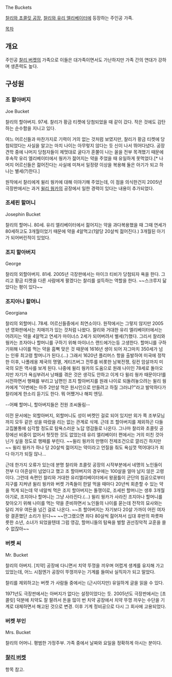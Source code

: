 The Buckets

[[찰리와 초콜릿 공장]], [[찰리와 유리 엘리베이터]]에 등장하는 주인공 가족.

[[목차]]
== 개요 ==
주인공 [[찰리 버켓]]의 가족으로 이들은 대가족이면서도 가난하지만 가족 간의 연대가 강하며 생존력도 높다.

== 구성원 ==
=== 조 할아버지 ===
Joe Bucket

찰리의 할아버지. 97세. 찰리가 황금 티켓에 당첨되었을 때 같이 갔다. 작은 것에도 감탄하는 순수함을 지니고 있다.

여느 어르신들과 마찬가지로 기력이 거의 없는 것처럼 보였지만, 찰리가 황금 티켓에 당첨되었다는 사실을 알고는 마치 나이는 아무렇지 않다는 듯 신이 나서 뛰어다녔다. 공장 견학 중에 나머지 당첨자들이 제멋대로 굴다가 혼쭐이 나는 꼴을 전부 목격했기 때문에 후속작 유리 엘리베이터에서 웡카가 젊어지는 약을 주었을 때 유일하게 못먹었다.[* 나머지 어르신들은 젊어진다는 사실에 미쳐서 일정량 이상을 복용해 둘은 아기가 되고 하나는 별세(?)한다.]

원작에서 찰리에게 윌리 웡카에 대해 이야기해 주었는데, 이 점을 의식한건지 2005년 극장판에서는 과거 [[윌리 웡카]]의 공장에서 일한 경력이 있다는 내용이 추가되었다.

=== 조세핀 할머니 ===
Josephin Bucket 

찰리의 할머니. 80세. 유리 엘리베이터에서 젊어지는 약을 과다복용했을 때 그때 연세가 80세하고도 3개월이었기 때문에 약을 4알먹고(1알당 20살씩 젊어진다.) 3개월된 아기가 되어버린적이 있었다.
=== 조지 할아버지 ===
George

찰리의 외할아버지. 81세. 2005년 극장판에서는 마이크 티비가 당첨되자 욕을 한다. 그리고 황금 티켓을 다른 사람에게 팔겠다는 찰리를 설득하는 역할을 한다.
~~스크루지 닮았다는 평이 있다~~
=== 조지아나 할머니 ===
Georgiana

찰리의 외할머니. 78세. 어르신들중에서 최연소이다. 원작에서는 그렇지 않지만 2005년 영화판에서는 치매끼가 있는 것처럼 나왔다. 찰리와 거대한 유리 엘리베이터에서는 어려지는 약을 4알먹고 연세가 마이너스 2세가 되어버려서 별세(?)했다. 그리서 찰리와 웡카는 조자아나 할머니를 구하기 위해 마이너스 랜드에가는등 고생한다. 할머니를 구하기위해 나이를 먹는 약을 흠뻑 맞은 것 때문에 1616년 생이 되어 자그마치 350세가 넘는 인류 최고령 할머니가 된다.(...) 그래서 1620년 플리머스 항을 출발하여 미국에 정착한 이후, 나폴레옹 제국의 명멸, 게티즈버그 전투를 비롯한 남북전쟁, 링컨 암살까지 미국의 모든 역사를 보게 된다. 나중에 윌리 웡카의 도움으로 원래 나이인 78세로 돌아오지만 자기가 욕심부려서 낭패를 겪은 것은 생각도 안하고 이게 다 윌리 웡카 때문이다!를 시전하면서 행패를 부리고 남편인 조지 할아버지를 원래 나이로 되돌려놓으려는 윌리 웡카에게 "이번에는 아주 2만살 먹은 원시인으로 만들려고 하질 그러냐?"라고 발악하다가 찰리에게 한소리 듣기도 한다. 뭐 어쨌거나 해피 엔딩.


--어째 할머니, 할아버지들은 전원 조씨돌림--

이전 문서에는 외할아버지, 외할머니도 성이 버켓인 걸로 되어 있지만 외가 쪽 조부모님까지 모두 같은 성을 따랐을 리는 없는 관계로 삭제. 근데 조 할아버지를 제외하곤 다들 고집불통에 심각할 정도로 탐욕스러운 노답 영감들로 나온다. 그나마 찰리와 초콜릿 공장에선 비중이 없어서 헛짓한 것도 없었는데 유리 엘리베이터 편에서는 거의 미친 것아닌가 싶을 정도로 행패를 부린다. ~~윌리 웡카의 만행이 전제조건으로 깔리긴 하지만~~ 윌리 웡카가 하나 당 20살씩 젊어지는 약이라고 언질을 줘도 욕심껏 먹어대다가 죄다 아기가 되질 않나...

근데 한가지 오류가 있는데 분명 찰리와 초콜릿 공장의 시작부분에서 네명의 노인들이 전부 다 아흔살이 넘었다고 했고 조 할아버지의 경우에는 100살을 얼마 남지 않은 고령이다. 그런데 속편인 찰리와 거대한 유리엘리베이터에서 왕꿈틀이 군단의 침공으로부터 지구를 지켜낸 윌리 웡카와 버켓 가족들이 한알 먹을 때마다 20년씩 회춘할 수 있는 약을 먹게 되는데 약 네알씩 먹은 조지 할아버지는 돌쟁이로, 조세핀 할머니는 생후 3개월 아기로, 조지아나 할머니는 그냥 사라진다.(...) 윌리 웡카가 사라진 조지아나 할머니를 찾아오기 위해 나이를 먹는 약을 준비하면서 노인들의 나이를 묻는데 전작의 묘사와는 달리 겨우 여든을 넘긴 걸로 나온다. ~~조 할아버지는 자기보다 20살 가까이 어린 여자랑 결혼했단 소리가 된다~~ ~~안그랬으면 죄다 80살씩 젊어져서 십대 후반의 파릇파릇한 소년, 소녀가 되었을텐데 그럼 영감, 할머니들의 탐욕을 벌할 권선징악적 교훈을 쓸수 없잖아~~

=== 버켓 씨 ===
Mr. Bucket

찰리의 아버지. [치약] 공장에 다니면서 치약 뚜껑을 끼우며 어렵게 생계를 유지해 가고 있었는데, 어느 시점엔가 공장이 뚜껑끼우는 기계를 들여놔 실직자가 되고 말았다.

찰리를 제외하고는 버켓 가 사람들 중에서는 (근시이지만) 유일하게 글을 읽을 수 있다.

1971년도 극장판에서는 아버지가 없다는 설정이었다는 듯. 2005년도 극장판에서는 [초콜릿] 덕분에 치약도 잘 팔려서 돈을 많이 번 치약 공장에서 치약 뚜껑 끼우는 수단을 기계로 대체하면서 해고된 것으로 변경. 이후 기계 정비공으로 다시 그 회사에 고용되었다.

=== 버켓 부인 ===
Mrs. Bucket

찰리의 어머니. 평범한 가정주부. 가족 중에서 날짜와 요일을 정확하게 아시는 분이다.

=== [[찰리 버켓]] ===
항목 참고.
